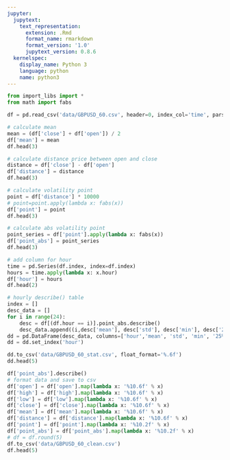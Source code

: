 ```yaml
---
jupyter:
  jupytext:
    text_representation:
      extension: .Rmd
      format_name: rmarkdown
      format_version: '1.0'
      jupytext_version: 0.8.6
  kernelspec:
    display_name: Python 3
    language: python
    name: python3
---
```


```python
from import_libs import *
from math import fabs
```

```python
df = pd.read_csv('data/GBPUSD_60.csv', header=0, index_col='time', parse_dates=True)
```

```python
# calculate mean
mean = (df['close'] + df['open']) / 2
df['mean'] = mean
df.head(3)
```

```python
# calculate distance price between open and close
distance = df['close'] - df['open']
df['distance'] = distance
df.head(3)
```

```python
# calculate volatility point
point = df['distance'] * 10000
# point=point.apply(lambda x: fabs(x))
df['point'] = point
df.head(3)
```

```python
# calculate abs volatility point
point_series = df['point'].apply(lambda x: fabs(x))
df['point_abs'] = point_series
df.head(3)
```

```python
# add column for hour
time = pd.Series(df.index, index=df.index)
hours = time.apply(lambda x: x.hour)
df['hour'] = hours
df.head(2)
```

```python
# hourly describe() table
index = []
desc_data = []
for i in range(24):
    desc = df[(df.hour == i)].point_abs.describe()
    desc_data.append((i,desc['mean'], desc['std'], desc['min'], desc['25%'], desc['50%'], desc['75%'], desc['max']))
dd = pd.DataFrame(desc_data, columns=['hour','mean', 'std', 'min', '25%', '50%', '75%', 'max'])
dd = dd.set_index('hour')

dd.to_csv('data/GBPUSD_60_stat.csv', float_format='%.6f')
dd.head(5)
```

```python
df['point_abs'].describe()
# format data and save to csv
df['open'] = df['open'].map(lambda x: '%10.6f' % x)
df['high'] = df['high'].map(lambda x: '%10.6f' % x)
df['low'] = df['low'].map(lambda x: '%10.6f' % x)
df['close'] = df['close'].map(lambda x: '%10.6f' % x)
df['mean'] = df['mean'].map(lambda x: '%10.6f' % x)
df['distance'] = df['distance'].map(lambda x: '%10.6f' % x)
df['point'] = df['point'].map(lambda x: '%10.2f' % x)
df['point_abs'] = df['point_abs'].map(lambda x: '%10.2f' % x)
# df = df.round(5)
df.to_csv('data/GBPUSD_60_clean.csv')
df.head(5)

```

```python

```
